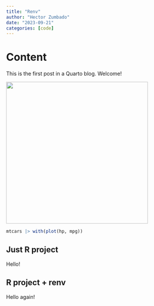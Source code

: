 ```yaml
---
title: "Renv"
author: "Hector Zumbado"
date: "2023-09-21"
categories: [code]
---
```


# Content

This is the first post in a Quarto blog. Welcome!

![](renv_logo.png){fig-align="left" width="4in"}

```r
mtcars |> with(plot(hp, mpg))
```

::: {.panel-tabset}
##  Just R project

Hello!

## R project + renv

Hello again!
:::